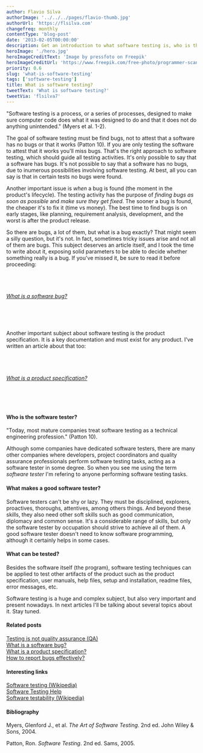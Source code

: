 ```yaml
---
author: Flavio Silva
authorImage: '../../../pages/flavio-thumb.jpg'
authorUrl: 'https://flsilva.com'
changefreq: monthly
contentType: 'blog-post'
date: '2013-02-05T00:00:00'
description: Get an introduction to what software testing is, who is the software tester, and other insights.
heroImage: './hero.jpg'
heroImageCreditText: 'Image by pressfoto on Freepik'
heroImageCreditUrl: 'https://www.freepik.com/free-photo/programmer-scanning-screen-his-smartwatch-with-smartphone-camera_5698347.htm#page=3&query=software%20testing&position=7&from_view=search&track=ais'
priority: 0.6
slug: 'what-is-software-testing'
tags: ['software-testing']
title: What is software testing?
tweetText: 'What is software testing?'
tweetVia: 'flsilva7'
---
```


"Software testing is a process, or a series of processes, designed to make sure computer code does what it was designed to do and that it does not do anything unintended." (Myers et al. 1-2).

The goal of software testing must be find bugs, not to attest that a software has no bugs or that it works (Patton 10).
If you are only testing the software to attest that it works you'll miss bugs.
That's the right approach to software testing, which should guide all testing activities.
It's only possible to say that a software has bugs.
It's not possible to say that a software has no bugs, due to inumerous possibilities involving software testing. At best, all you can say is that in certain tests no bugs were found.

Another important issue is _when_ a bug is found (the moment in the product's lifecycle).
The testing activity has the purpose of _finding bugs as soon as possible_ and _make sure they get fixed_.
The sooner a bug is found, the cheaper it's to fix it (time vs money).
The best time to find bugs is on early stages, like planning, requirement analysis, development, and the worst is after the product release.

So there are bugs, a lot of them, but what is a bug exactly?
That might seem a silly question, but it's not. In fact, sometimes tricky issues arise and not all of them are bugs.
This subject deserves an article itself, and I took the time to write about it, exposing solid parameters to be able to decide whether something really is a bug.
If you've missed it, be sure to read it before proceeding:

<br />
<br />

###### [What is a software bug?](/blog/what-really-is-a-software-bug)

<br />
<br />

Another important subject about software testing is the product specification.
It is a key documentation and must exist for any product. I've written an article about that too:

<br />
<br />

###### [What is a product specification?](/blog/what-is-a-product-specification/)

<br />
<br />

#### Who is the software tester?

"Today, most mature companies treat software testing as a technical engineering profession." (Patton 10).

Although some companies have dedicated software testers, there are many other companies where developers, project coordinators and quality assurance professionals perform software testing tasks, acting as a software tester in some degree.
So when you see me using the term _software tester_ I'm refering to anyone performing software testing tasks.

#### What makes a good software tester?

Software testers can't be shy or lazy.
They must be disciplined, explorers, proactives, thoroughs, attentives, among others things.
And beyond these skills, they also need other soft skills such as good communication, diplomacy and common sense.
It's a considerable range of skills, but only the software tester by occupation should strive to achieve all of them.
A good software tester doesn't need to know software programming, although it certainly helps in some cases.

#### What can be tested?

Besides the software itself (the program), software testing techniques can be applied to test other artifacts of the product such as the product specification, user manuals, help files, setup and installation, readme files, error messages, etc.

Software testing is a huge and complex subject, but also very important and present nowadays.
In next articles I'll be talking about several topics about it.
Stay tuned.

#### Related posts

[Testing is not quality assurance (QA)](/blog/testing-is-not-quality-assurance-qa/)<br />
[What is a software bug?](/blog/what-really-is-a-software-bug/)<br />
[What is a product specification?](/blog/what-is-a-product-specification/)<br />
[How to report bugs effectively?](/blog/how-to-report-bugs-effectively/)

#### Interesting links

[Software testing (Wikipedia)](https://en.wikipedia.org/wiki/Software_testing)<br />
[Software Testing Help](https://www.softwaretestinghelp.com/)<br />
[Software testability (Wikipedia)](https://en.wikipedia.org/wiki/Software_testability)

#### Bibliography

Myers, Glenford J., et al. _The Art of Software Testing_. 2nd ed. John Wiley & Sons, 2004.

Patton, Ron. _Software Testing_. 2nd ed. Sams, 2005.
